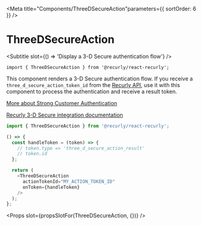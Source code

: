 
<Meta title="Components/ThreeDSecureAction"parameters={{ sortOrder: 6 }} />

# ThreeDSecureAction
<Subtitle slot={() => 'Display a 3-D Secure authentication flow'} />

`import { ThreeDSecureAction } from '@recurly/react-recurly';`

This component renders a 3-D Secure authentication flow. If you receive a `three_d_secure_action_token_id` from the [Recurly API][recurly-api], use it with this component to process the authentication and receive a result token.

[More about Strong Customer Authentication][doc-sca]

[Recurly 3-D Secure integration documentation][doc-3ds-integration]

```js
import { ThreeDSecureAction } from '@recurly/react-recurly';

() => {
  const handleToken = (token) => {
    // token.type => 'three_d_secure_action_result'
    // token.id
  };

  return (
    <ThreeDSecureAction
      actionTokenId="MY_ACTION_TOKEN_ID"
      onToken={handleToken}
    />
  );
};
```

<Props slot={propsSlotFor(ThreeDSecureAction, {})} />

[recurly-api]: https://developers.recurly.com/api/
[doc-sca]: https://docs.recurly.com/docs/revised-payment-services-directive-psd2
[doc-3ds-integration]: https://dev.recurly.com/page/recurly-3d-secure-2-integration-guide
